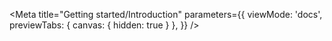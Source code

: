 
<Meta 
	title="Getting started/Introduction"
	parameters={{
		viewMode: 'docs',
		previewTabs: { 
			canvas: { hidden: true } 
		},
	}} 
/>

<div class="banner">
	<div class="home-container">
		<Dashboard />
	</div>
</div>

